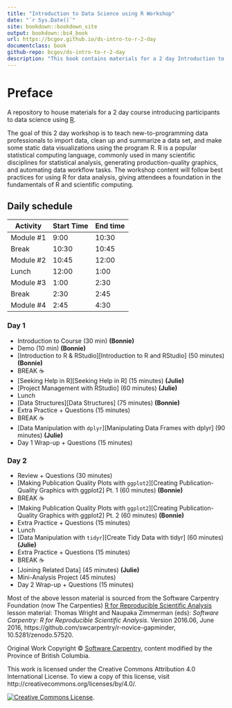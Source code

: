 ```yaml
---
title: "Introduction to Data Science using R Workshop"
date: "`r Sys.Date()`"
site: bookdown::bookdown_site
output: bookdown::bs4_book
url: https://bcgov.github.io/ds-intro-to-r-2-day
documentclass: book
github-repo: bcgov/ds-intro-to-r-2-day
description: "This book contains materials for a 2 day Introduction to R workshop"
---
```


# Preface {-}

A repository to house materials for a 2 day course introducing participants to data science using [R](https://www.r-project.org/).

The goal of this 2 day workshop is to teach new-to-programming data professionals to import data, clean up and summarize a data set, and make some static data visualizations using the program R. R is a popular statistical computing language, commonly used in many scientific disciplines for statistical analysis, generating production-quality graphics, and automating data workflow tasks. The workshop content will follow best practices for using R for data analysis, giving attendees a foundation in the fundamentals of R and scientific computing.

## Daily schedule {-}

| Activity   | Start Time | End time |
|------------|------------|----------|
| Module #1  | 9:00       | 10:30    |
| Break      | 10:30      | 10:45    |
| Module #2  | 10:45      | 12:00    |
| Lunch      | 12:00      |  1:00    |
| Module #3  |  1:00      |  2:30    |
| Break      |  2:30      |  2:45    |
| Module #4  |  2:45      |  4:30    |


### Day 1 {-}

- Introduction to Course (30 min) **(Bonnie)** <!-- CoC, breakout rooms w/ ice breaker, how to ask questions, etc. -->
- Demo (10 min) **(Bonnie)**
- [Introduction to R & RStudio][Introduction to R and RStudio] (50 minutes) **(Bonnie)**
- BREAK ☕
- [Seeking Help in R][Seeking Help in R] (15 minutes) **(Julie)**
- [Project Management with RStudio] (60 minutes) **(Julie)**
- Lunch
- [Data Structures][Data Structures] (75 minutes) **(Bonnie)**
- Extra Practice + Questions (15 minutes)
- BREAK ☕
- [Data Manipulation with `dplyr`][Manipulating Data Frames with dplyr] (90 minutes) **(Julie)**
- Day 1 Wrap-up + Questions (15 minutes)


### Day 2 {-}

- Review + Questions (30 minutes)
- [Making Publication Quality Plots with `ggplot2`][Creating Publication-Quality Graphics with ggplot2] Pt. 1 (60 minutes) **(Bonnie)**
- BREAK ☕
- [Making Publication Quality Plots with `ggplot2`][Creating Publication-Quality Graphics with ggplot2] Pt. 2 (60 minutes) **(Bonnie)**
- Extra Practice + Questions (15 minutes)
- Lunch
- [Data Manipulation with `tidyr`][Create Tidy Data with tidyr] (60 minutes) **(Julie)**
- Extra Practice + Questions (15 minutes)
- BREAK ☕
- [Joining Related Data] (45 minutes) **(Julie)**
- Mini-Analysis Project (45 minutes)
- Day 2 Wrap-up + Questions (15 minutes)


Most of the above lesson material is sourced from the Software Carpentry Foundation (now The Carpenties) [R for Reproducible Scientific Analysis](http://swcarpentry.github.io/r-novice-gapminder/) lesson material: Thomas Wright and Naupaka Zimmerman (eds): _Software Carpentry: R for
Reproducible Scientific Analysis_.  Version 2016.06, June 2016,
https://github.com/swcarpentry/r-novice-gapminder,
10.5281/zenodo.57520.

Original Work Copyright © [Software Carpentry](http://software-carpentry.org/), content modified by the Province of British Columbia.

This work is licensed under the Creative Commons Attribution 4.0 International License.
To view a copy of this license, visit http://creativecommons.org/licenses/by/4.0/.

[![Creative Commons License](https://i.creativecommons.org/l/by/4.0/88x31.png)](http://creativecommons.org/licenses/by/4.0/). 
